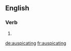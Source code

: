 ==English==

===Verb===
{{head|en|present participle}}

# {{present participle of|auspicate|lang=en|nocat=1}}

[[de:auspicating]]
[[fr:auspicating]]